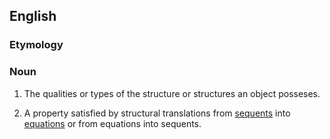 ==English==

===Etymology===
{{suffix|structural|ity}}

===Noun===
{{en-noun|structuralities}}

# {{context|philosophy|theology}} The qualities or types of the structure or structures an object posseses.
# {{mathematics|logic}} A property satisfied by structural translations from [[sequent]]s into [[equation]]s or from equations into sequents.